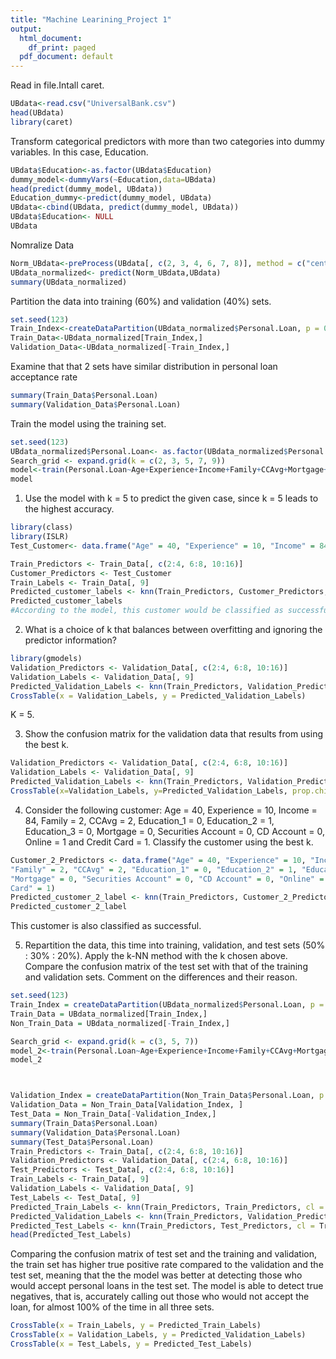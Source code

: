 ```yaml
---
title: "Machine Learining_Project 1"
output:
  html_document:
    df_print: paged
  pdf_document: default
---
```


Read in file.Intall caret.
```r
UBdata<-read.csv("UniversalBank.csv")
head(UBdata)
library(caret)
```
Transform categorical predictors with more than two categories into dummy variables. In this case, Education.
```r
UBdata$Education<-as.factor(UBdata$Education)
dummy_model<-dummyVars(~Education,data=UBdata)
head(predict(dummy_model, UBdata))
Education_dummy<-predict(dummy_model, UBdata)
UBdata<-cbind(UBdata, predict(dummy_model, UBdata))
UBdata$Education<- NULL
UBdata
```

Nomralize Data
```r
Norm_UBdata<-preProcess(UBdata[, c(2, 3, 4, 6, 7, 8)], method = c("center", "scale"))
UBdata_normalized<- predict(Norm_UBdata,UBdata)
summary(UBdata_normalized)
```

Partition the data into training (60%) and validation (40%) sets.
```r
set.seed(123)
Train_Index<-createDataPartition(UBdata_normalized$Personal.Loan, p = 0.6, list=FALSE)
Train_Data<-UBdata_normalized[Train_Index,]
Validation_Data<-UBdata_normalized[-Train_Index,]
```

Examine that that 2 sets have similar distribution in personal loan acceptance rate
```r
summary(Train_Data$Personal.Loan)
summary(Validation_Data$Personal.Loan)
```

Train the model using the training set.
```r
set.seed(123)
UBdata_normalized$Personal.Loan<- as.factor(UBdata_normalized$Personal.Loan)
Search_grid <- expand.grid(k = c(2, 3, 5, 7, 9))
model<-train(Personal.Loan~Age+Experience+Income+Family+CCAvg+Mortgage+Securities.Account+CD.Account+Online+CreditCard+Education.1+Education.2+Education.3, data = Train_Data, method = "knn", tuneGrid = Search_grid)
model
```

1. Use the model with k = 5 to predict the given case, since k = 5 leads to the highest accuracy. 
```r
library(class)
library(ISLR)
Test_Customer<- data.frame("Age" = 40, "Experience" = 10, "Income" = 84, "Family" = 2, "CCAvg" = 2, "Education_1" = 0, "Education_2" = 1, "Education_3" = 0, "Mortgage" = 0, "Securities Account" = 0, "CD Account" = 0, "Online" = 1, "Credit Card" = 1)

Train_Predictors <- Train_Data[, c(2:4, 6:8, 10:16)]
Customer_Predictors <- Test_Customer
Train_Labels <- Train_Data[, 9]
Predicted_customer_labels <- knn(Train_Predictors, Customer_Predictors, cl = Train_Labels, k = 5)
Predicted_customer_labels
#According to the model, this customer would be classified as successful (loan accepted).
```

2. What is a choice of k that balances between overfitting and ignoring the predictor information?
```r
library(gmodels)
Validation_Predictors <- Validation_Data[, c(2:4, 6:8, 10:16)]
Validation_Labels <- Validation_Data[, 9]
Predicted_Validation_Labels <- knn(Train_Predictors, Validation_Predictors, cl = Train_Labels, k = 5)
CrossTable(x = Validation_Labels, y = Predicted_Validation_Labels)
```
K = 5.



3. Show the confusion matrix for the validation data that results from using the best k.
```r
Validation_Predictors <- Validation_Data[, c(2:4, 6:8, 10:16)]
Validation_Labels <- Validation_Data[, 9]
Predicted_Validation_Labels <- knn(Train_Predictors, Validation_Predictors, cl = Train_Labels, k = 5)
CrossTable(x=Validation_Labels, y=Predicted_Validation_Labels, prop.chisq = FALSE)
```


4. Consider the following customer: Age = 40, Experience = 10, Income = 84,
Family = 2, CCAvg = 2, Education_1 = 0, Education_2 = 1, Education_3 = 0,
Mortgage = 0, Securities Account = 0, CD Account = 0, Online = 1 and Credit
Card = 1. Classify the customer using the best k.
```r
Customer_2_Predictors <- data.frame("Age" = 40, "Experience" = 10, "Income" = 84,
"Family" = 2, "CCAvg" = 2, "Education_1" = 0, "Education_2" = 1, "Education_3" = 0,
"Mortgage" = 0, "Securities Account" = 0, "CD Account" = 0, "Online" = 1., "Credit
Card" = 1)
Predicted_customer_2_label <- knn(Train_Predictors, Customer_2_Predictors, cl = Train_Labels, k = 5)
Predicted_customer_2_label
```
This customer is also classified as successful. 

5. Repartition the data, this time into training, validation, and test sets (50% : 30% : 20%). Apply the k-NN method with the k chosen above. Compare the confusion matrix of the test set with that of the training and validation sets. Comment on the differences and their reason.
```r
set.seed(123)
Train_Index = createDataPartition(UBdata_normalized$Personal.Loan, p = 0.5, list = FALSE)
Train_Data = UBdata_normalized[Train_Index,]
Non_Train_Data = UBdata_normalized[-Train_Index,]

Search_grid <- expand.grid(k = c(3, 5, 7))
model_2<-train(Personal.Loan~Age+Experience+Income+Family+CCAvg+Mortgage+Securities.Account+CD.Account+Online+CreditCard+Education.1+Education.2+Education.3, data = UBdata_normalized, method = "knn", tuneGrid = Search_grid)
model_2



Validation_Index = createDataPartition(Non_Train_Data$Personal.Loan, p = 0.6, list = FALSE)
Validation_Data = Non_Train_Data[Validation_Index, ]
Test_Data = Non_Train_Data[-Validation_Index,]
summary(Train_Data$Personal.Loan)
summary(Validation_Data$Personal.Loan)
summary(Test_Data$Personal.Loan)
Train_Predictors <- Train_Data[, c(2:4, 6:8, 10:16)]
Validation_Predictors <- Validation_Data[, c(2:4, 6:8, 10:16)]
Test_Predictors <- Test_Data[, c(2:4, 6:8, 10:16)]
Train_Labels <- Train_Data[, 9]
Validation_Labels <- Validation_Data[, 9]
Test_Labels <- Test_Data[, 9]
Predicted_Train_Labels <- knn(Train_Predictors, Train_Predictors, cl = Train_Labels, k = 5)
Predicted_Validation_Labels <- knn(Train_Predictors, Validation_Predictors, cl = Train_Labels, k = 5)
Predicted_Test_Labels <- knn(Train_Predictors, Test_Predictors, cl = Train_Labels, k = 5)
head(Predicted_Test_Labels)
```

Comparing the confusion matrix of test set and the training and validation, the train set has higher true positive rate compared to the validation and the test set, meaning that the the model was better at detecting those who would accept personal loans in the test set. The model is able to detect true negatives, that is, accurately calling out those who would not accept the loan, for almost 100% of the time in all three sets. 
```r
CrossTable(x = Train_Labels, y = Predicted_Train_Labels)
CrossTable(x = Validation_Labels, y = Predicted_Validation_Labels)
CrossTable(x = Test_Labels, y = Predicted_Test_Labels)
```


